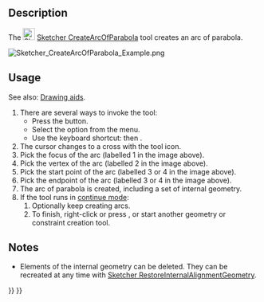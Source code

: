 <languages/>
<translate>

<!--T:8-->
{{Docnav
|[[Sketcher_CreateArcOfHyperbola|Arc of hyperbola]]
|[[Sketcher_CreateCircle|Circle by center]]
|[[Sketcher_Workbench|Sketcher]]
|IconL=Sketcher_CreateArcOfHyperbola.svg
|IconR=Sketcher_CreateCircle.svg
|IconC=Workbench_Sketcher.svg
}}

<!--T:1-->
{{GuiCommand
|Name=Sketcher CreateArcOfParabola
|MenuLocation=Sketch → Sketcher geometries → Create arc of parabola
|Workbenches=[[Sketcher_Workbench|Sketcher]]
|Shortcut={{KEY|G}} {{KEY|J}}
|Version=0.17
|SeeAlso=[[Sketcher_CreateArcOfHyperbola|Sketcher CreateArcOfHyperbola]]
}}

==Description== <!--T:2-->

<!--T:3-->
The [[Image:Sketcher_CreateArcOfParabola.svg|24px]] [[Sketcher_CreateArcOfParabola|Sketcher CreateArcOfParabola]] tool creates an arc of parabola.

</translate>
[[Image:Sketcher_CreateArcOfParabola_Example.png]]
<translate>
<!--T:12-->
{{Caption|Arc of parabola (white) with internal geometry (dark yellow)}}

==Usage== <!--T:5-->

<!--T:13-->
See also: [[Sketcher_Workbench#Drawing_aids|Drawing aids]].

<!--T:6-->
# There are several ways to invoke the tool:
#* Press the {{Button|[[Image:Sketcher_CreateArcOfParabola.svg|16px]] [[Sketcher_CreateArcOfParabola|Arc of parabola by focus, vertex, endpoints]]}} button.
#* Select the {{MenuCommand|Sketcher → Sketcher geometries → [[Image:Sketcher_CreateArcOfParabola.svg|16px]] Create arc of parabola}} option from the menu.
#* Use the keyboard shortcut: {{KEY|G}} then {{KEY|J}}.
# The cursor changes to a cross with the tool icon.
# Pick the focus of the arc (labelled 1 in the image above).
# Pick the vertex of the arc (labelled 2 in the image above).
# Pick the start point of the arc (labelled 3 or 4 in the image above).
# Pick the endpoint of the arc (labelled 3 or 4 in the image above).
# The arc of parabola is created, including a set of internal geometry.
# If the tool runs in [[Sketcher_Workbench#Continue_modes|continue mode]]:
## Optionally keep creating arcs.
## To finish, right-click or press {{KEY|Esc}}, or start another geometry or constraint creation tool.

==Notes== <!--T:14-->

<!--T:15-->
* Elements of the internal geometry can be deleted. They can be recreated at any time with [[Sketcher_RestoreInternalAlignmentGeometry|Sketcher RestoreInternalAlignmentGeometry]].


<!--T:9-->
{{Docnav
|[[Sketcher_CreateArcOfHyperbola|Arc of hyperbola]]
|[[Sketcher_CreateCircle|Circle by center]]
|[[Sketcher_Workbench|Sketcher]]
|IconL=Sketcher_CreateArcOfHyperbola.svg
|IconR=Sketcher_CreateCircle.svg
|IconC=Workbench_Sketcher.svg
}}

</translate>
{{Sketcher_Tools_navi{{#translation:}}}}
{{Userdocnavi{{#translation:}}}}